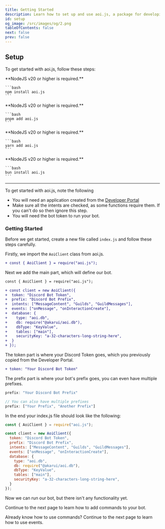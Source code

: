```yaml
---
title: Getting Started
description: Learn how to set up and use aoi.js, a package for developing Discord bots with simplified and ready-to-use functions.
id: setup
og_image: /src/images/og/2.png
tableOfContents: false
next: false
prev: false
---
```


## Setup

To get started with aoi.js, follow these steps:


<Tabs>
  <TabItem label="npm">
    **NodeJS v20 or higher is required.**

    ```bash
    npm install aoi.js
    ```

  </TabItem >
  <TabItem label="pnpm">
    **NodeJS v20 or higher is required.**

    ```bash
    pnpm add aoi.js
    ```

  </TabItem>
  <TabItem label="yarn">
    **NodeJS v20 or higher is required.**

    ```bash
    yarn add aoi.js
    ```

  </TabItem>
    <TabItem label="bun">
    **NodeJS v20 or higher is required.**

    ```bash
    bun install aoi.js
    ```

  </TabItem>
</Tabs>

---

To get started with aoi.js, note the following
- You will need an application created from the [Developer Portal](https://discord.com/developers/applications)
- Make sure all the intents are checked, as some functions require them. If you can't do so then ignore this step.
- You will need the bot token to run your bot.

### Getting Started

Before we get started, create a new file called `index.js` and follow these steps carefully.

Firstly, we import the `AoiClient` class from aoi.js.

```diff lang="js" title="index.js"
+ const { AoiClient } = require("aoi.js");
```

Next we add the main part, which will define our bot.

```diff lang="js" title="index.js"
const { AoiClient } = require("aoi.js");

+ const client = new AoiClient({
+  token: "Discord Bot Token",
+  prefix: "Discord Bot Prefix",
+  intents: ["MessageContent", "Guilds", "GuildMessages"],
+  events: ["onMessage", "onInteractionCreate"],
+  database: {
+    type: "aoi.db",
+    db: require("@akarui/aoi.db"),
+    dbType: "KeyValue",
+    tables: ["main"],
+    securityKey: "a-32-characters-long-string-here",
+  }
+ });
```

The token part is where your Discord Token goes, which you previously copied from the Developer Portal.
```diff lang="js" title="index.js"
+ token: "Your Discord Bot Token"
```

The prefix part is where your bot's prefix goes, you can even have multiple prefixes.
```js {1} {4} title="index.js"
prefix: "Your Discord Bot Prefix"

// You can also have multiple prefixes
prefix: ["Your Prefix", "Another Prefix"]
```

In the end your index.js file should look like the following:

```javascript {1-15} title="index.js"
const { AoiClient } = require("aoi.js");

const client = new AoiClient({
  token: "Discord Bot Token",
  prefix: "Discord Bot Prefix",
  intents: ["MessageContent", "Guilds", "GuildMessages"],
  events: ["onMessage", "onInteractionCreate"],
  database: {
    type: "aoi.db",
    db: require("@akarui/aoi.db"),
    dbType: "KeyValue",
    tables: ["main"],
    securityKey: "a-32-characters-long-string-here",
  }
});
```

Now we can run our bot, but there isn't any functionality yet.

Continue to the next page to learn how to add commands to your bot.

<LinkCard
  title="Get started with Commands"
  description="Learn how to add commands to your bot, and how to handle them correctly."
  href="/guides/client/clientcommands"
/>

Already know how to use commands? Continue to the next page to learn how to use events.

<LinkCard
  title="Getting Started with Events"
  description="Get started with client events, their functionality and how to correctly implement those."
  href="/guides/other/events"
/>
